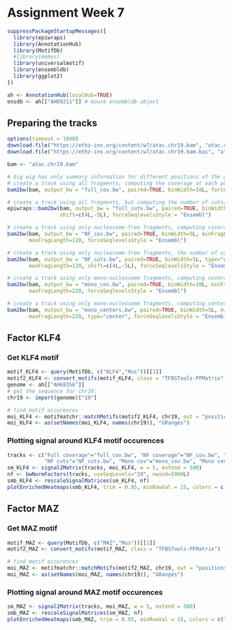 # Assignment Week 7

```r
suppressPackageStartupMessages({
  library(epiwraps)
  library(AnnotationHub)
  library(MotifDb)
  #library(memes)
  library(universalmotif)
  library(ensembldb)
  library(ggplot2)
})

ah <- AnnotationHub(localHub=TRUE)
ensdb <- ah[["AH89211"]] # mouse ensembldb object
```

## Preparing the tracks
```r
options(timeout = 1800)
download.file("https://ethz-ins.org/content/w7/atac.chr19.bam", "atac.chr19.bam", mode = "wb")
download.file("https://ethz-ins.org/content/w7/atac.chr19.bam.bai", "atac.chr19.bam.bai", mode = "wb")
```
```r
bam <- "atac.chr19.bam"

# big wig has only summary information for different positions of the genome, bam is a bigger file
# create a track using all fragments, computing the coverage at each position (and force Ensembl naming)
bam2bw(bam, output_bw = "full_cov.bw", paired=TRUE, binWidth=10L, forceSeqlevelsStyle = "Ensembl")

# create a track using all fragments, but computing the number of cuts/insertion sites at each position
epiwraps::bam2bw(bam, output_bw = "full_cuts.bw", paired=TRUE, binWidth=1L, type="ends", #counts only ends
                 shift=c(4L,-5L), forceSeqlevelsStyle = "Ensembl")

# create a track using only nucleosome-free fragments, computing coverage
bam2bw(bam, output_bw = "NF_cov.bw", paired=TRUE, binWidth=5L, minFragLength=30,
       maxFragLength=120, forceSeqlevelsStyle = "Ensembl")

# create a track using only nucleosome-free fragments, the number of cuts/insertion sites at each position
bam2bw(bam, output_bw = "NF_cuts.bw", paired=TRUE, binWidth=1L, type="ends", minFragLength=30,
       maxFragLength=120, shift=c(4L,-5L), forceSeqlevelsStyle = "Ensembl")

# create a track using only mono-nucleosome fragments, computing coverage
bam2bw(bam, output_bw = "mono_cov.bw", paired=TRUE, binWidth=10L, minFragLength=140,
       maxFragLength=220, forceSeqlevelsStyle = "Ensembl")

# create a track using only mono-nucleosome fragments, computing centers
bam2bw(bam, output_bw = "mono_centers.bw", paired=TRUE, binWidth=5L, minFragLength=140,
       maxFragLength=220, type="center", forceSeqlevelsStyle = "Ensembl")
```

## Factor KLF4
### Get KLF4 motif
```r
motif_KLF4 <- query(MotifDb, c("KLF4","Mus"))[[1]]
motif2_KLF4 <- convert_motifs(motif_KLF4, class = "TFBSTools-PFMatrix")
genome <- ah[["AH68356"]]
# get the sequence for chr19:
chr19 <- import(genome)["19"]

# find motif occurences
moi_KLF4 <- motifmatchr::matchMotifs(motif2_KLF4, chr19, out = "positions", p.cutoff = 1e-5)[[1]]
moi_KLF4 <- as(setNames(moi_KLF4, names(chr19)), "GRanges")
```

### Plotting signal around KLF4 motif occurences
```r
tracks <- c("Full coverage"="full_cov.bw", "NF coverage"="NF_cov.bw", "All cuts"="full_cuts.bw",
            "NF cuts"="NF_cuts.bw", "Mono cov"="mono_cov.bw", "Mono centers"="mono_centers.bw")
sm_KLF4 <- signal2Matrix(tracks, moi_KLF4, w = 5, extend = 500)
nf <- bwNormFactors(tracks, useSeqLevels="19", nwind=5000L)
smb_KLF4 <- rescaleSignalMatrices(sm_KLF4, nf)
plotEnrichedHeatmaps(smb_KLF4, trim = 0.95, minRowVal = 15, colors = c("white", "darkred"))
```

## Factor MAZ
### Get MAZ motif
```r
motif_MAZ <- query(MotifDb, c("MAZ","Mus"))[[1]]
motif2_MAZ <- convert_motifs(motif_MAZ, class = "TFBSTools-PFMatrix")

# find motif occurences
moi_MAZ <- motifmatchr::matchMotifs(motif2_MAZ, chr19, out = "positions", p.cutoff = 1e-5)[[1]]
moi_MAZ <- as(setNames(moi_MAZ, names(chr19)), "GRanges")
```

### Plotting signal around MAZ motif occurences
```r
sm_MAZ <- signal2Matrix(tracks, moi_MAZ, w = 5, extend = 500)
smb_MAZ <- rescaleSignalMatrices(sm_MAZ, nf)
plotEnrichedHeatmaps(smb_MAZ, trim = 0.95, minRowVal = 15, colors = c("white", "darkred"))
```